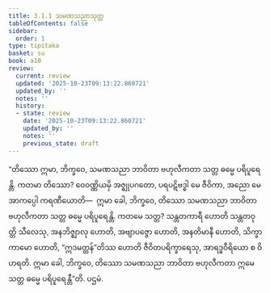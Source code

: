 ```yaml
---
title: 3.1.1 သမဏသညာသုတ္တ
tableOfContents: false
sidebar:
  order: 1
type: tipitaka
basket: su
book: a10
review:
  current: review
  updated: '2025-10-23T09:13:22.860721'
  updated_by: ''
  notes: ''
  history:
  - state: review
    date: '2025-10-23T09:13:22.860721'
    updated_by: ''
    notes: ''
    previous_state: draft
---
```



<ReviewStatus review={frontmatter.review} showDetails={true} />

<HypothesisAnnotation frontmatter={frontmatter} />

<DynamicBreadcrumb />

<Division number="101" book="a10" e="ch" v="17" p="427">

<Paragraph number="925" book="a10">
“တိဿော ဣမာ, ဘိက္ခဝေ, သမဏသညာ ဘာဝိတာ ဗဟုလီကတာ သတ္တ ဓမ္မေ ပရိပူရေန္တိ. ကတမာ တိဿော? ဝေဝဏ္ဏိယမှိ အဇ္ဈုပဂတော, ပရပဋိဗဒ္ဓါ မေ ဇီဝိကာ, အညော မေ အာကပ္ပေါ ကရဏီယောတိ—  ဣမာ ခေါ, ဘိက္ခဝေ, တိဿော သမဏသညာ ဘာဝိတာ ဗဟုလီကတာ သတ္တ ဓမ္မေ ပရိပူရေန္တိ.
</Paragraph>

<Paragraph number="926" book="a10">
ကတမေ သတ္တ? သန္တတကာရီ ဟောတိ သန္တတဝုတ္တိ သီလေသု, အနဘိဇ္ဈာလု ဟောတိ, အဗျာပဇ္ဇော ဟောတိ, အနတိမာနီ ဟောတိ, သိက္ခာကာမော ဟောတိ, “ဣဒမတ္ထန်”တိဿ ဟောတိ ဇီဝိတပရိက္ခာရေသု, အာရဒ္ဓဝီရိယော စ ဝိဟရတိ. ဣမာ ခေါ, ဘိက္ခဝေ, တိဿော သမဏသညာ ဘာဝိတာ ဗဟုလီကတာ ဣမေ သတ္တ ဓမ္မေ ပရိပူရေန္တီ”တိ.

</Paragraph>
</Division>

<Paragraph number="927" type="center" book="a10">
ပဌမံ.
</Paragraph>